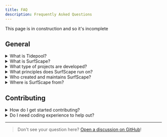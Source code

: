 ```yaml
---
title: FAQ
description: Frequently Asked Questions
---
```



<Aside>This page is in construction and so it's incomplete</Aside>

## General

<details>
<summary>What is Tidepool?</summary>
It's the official wiki for the SurfScape project.
</details>

<details>
<summary>What is SurfScape?</summary>
SurfScape is an umbrella with the mission of developing ethical software and services with a heavy focus on user choice, privacy, and minimalism. More information is available on the [official website](https://surfscape.neocites.org) or the [About the project](/surfscape/about) page available on Tidepool.
</details>

<details>
<summary>What type of projects are developed?</summary>
The types of projects we develop are varied, they can be desktop software, web services/apps, or mobile apps, but they all have one thing in common, they have to adhere to the SurfScape principles.
</details>

<details>
<summary>What principles does SurfScape run on?</summary>
We always focus on 4 priciples:
- **User choice** - Everyone should have the option to change what they want, this can include appearance or even how a feature works, and we try to achieve that goal by making most of our products open source ([FOSS](https://wikipedia.org/wiki/Free_and_open-source_software)), and even for our proprietary solutions we allow the usage of APIs to extend the functionality and share whitepapers documenting how the software works under-the-hood.
- **Privacy** - A good software should not be spying or monitoring you, so you can trust that ours don't, we sometimes might include telemetry but it's always anonymised and opt-in meaning that you decide if you want it enabled.
- **Minimalism** - We think the simpler the better so you can expect that not only our products all have the same cohesive design but also minimal. How can this be done? We opt for a flat, utilitarian design that only shows what the user needs but also be beautiful to look at. We call this design language [Steel](/projects/steel).
- **Ethical Development** - At the base of every project, we always need to have ethics during development, this means that we have to take privacy protection seriously, have transparency, be inclusive, and be considerate about the effect of something we do.
</details>

<details>
<summary>Who created and maintains SurfScape?</summary>
SurfScape was created between 2021 and 2022 by [ReduxFlakes](https://reduxflakes.nekoweb.org), who still leads and maintains the project today. To see who are the members in the project check the [Team](/surfscape/team) page.
</details>

<details>
<summary>Where is SurfScape from?</summary>
SurfScape was founded in Portugal, Europe.
</details>

## Contributing

<details>
<summary>How do I get started contributing?</summary>
The best way to start contributing is to read the [Contributing](/contributing) page, but also be motivated to help, since motivation goes a long way.
</details>

<details>
<summary>Do I need coding experience to help out?</summary>
Depends on what you want to help out with, we have a variety of tasks like: 
- **Development of projects** which in this case coding experience is required
- **Design-related** work which is made up of branding, the Steel design system, and the creation of mockups
- **Writing-related** work that consists of mainting documenations like Tidepool, and [Blueprint](https://surfscape.github.io/blueprint), but also the official website.
</details>

---

> Don't see your question here? [Open a discussion on GitHub](https://github.com/orgs/surfscape/discussions/new?category=q-a&labels=question,tidepool)!